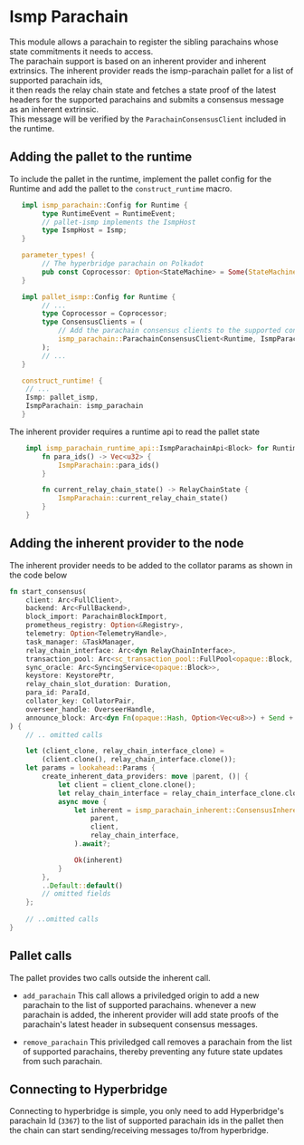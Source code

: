 # Ismp Parachain

This module allows a parachain to register the sibling parachains whose state commitments it needs to access.    
The parachain support is based on an inherent provider and inherent extrinsics. The inherent provider reads the ismp-parachain pallet for a list of supported parachain ids,  
it then reads the relay chain state and fetches a state proof of the latest headers for the supported parachains and submits a consensus message as an inherent extrinsic.  
This message will be verified by the `ParachainConsensusClient` included in the runtime.

## Adding the pallet to the runtime

To include the pallet in the runtime, implement the pallet config for the Runtime and add the pallet to the `construct_runtime` macro.

```rust
   impl ismp_parachain::Config for Runtime {
        type RuntimeEvent = RuntimeEvent;
        // pallet-ismp implements the IsmpHost
        type IsmpHost = Ismp;
   }

   parameter_types! {
        // The hyperbridge parachain on Polkadot
        pub const Coprocessor: Option<StateMachine> = Some(StateMachine::Polkadot(3367));
   }

   impl pallet_ismp::Config for Runtime {
        // ...
        type Coprocessor = Coprocessor;
        type ConsensusClients = (
            // Add the parachain consensus clients to the supported consensus clients when configuring pallet-ismp
            ismp_parachain::ParachainConsensusClient<Runtime, IsmpParachain>,
        );
        // ...
   }

   construct_runtime! {
    // ...
    Ismp: pallet_ismp,
    IsmpParachain: ismp_parachain
   }
```

The inherent provider requires a runtime api to read the pallet state

```rust
    impl ismp_parachain_runtime_api::IsmpParachainApi<Block> for Runtime {
		fn para_ids() -> Vec<u32> {
			IsmpParachain::para_ids()
		}

		fn current_relay_chain_state() -> RelayChainState {
			IsmpParachain::current_relay_chain_state()
		}
	}
```

## Adding the inherent provider to the node

The inherent provider needs to be added to the collator params as shown in the code below

```rust
fn start_consensus(
    client: Arc<FullClient>,
    backend: Arc<FullBackend>,
    block_import: ParachainBlockImport,
    prometheus_registry: Option<&Registry>,
    telemetry: Option<TelemetryHandle>,
    task_manager: &TaskManager,
    relay_chain_interface: Arc<dyn RelayChainInterface>,
    transaction_pool: Arc<sc_transaction_pool::FullPool<opaque::Block, FullClient>>,
    sync_oracle: Arc<SyncingService<opaque::Block>>,
    keystore: KeystorePtr,
    relay_chain_slot_duration: Duration,
    para_id: ParaId,
    collator_key: CollatorPair,
    overseer_handle: OverseerHandle,
    announce_block: Arc<dyn Fn(opaque::Hash, Option<Vec<u8>>) + Send + Sync>,
) {
    // .. omitted calls

    let (client_clone, relay_chain_interface_clone) =
        (client.clone(), relay_chain_interface.clone());
    let params = lookahead::Params {
        create_inherent_data_providers: move |parent, ()| {
            let client = client_clone.clone();
            let relay_chain_interface = relay_chain_interface_clone.clone();
            async move {
                let inherent = ismp_parachain_inherent::ConsensusInherentProvider::create(
                    parent,
                    client,
                    relay_chain_interface,
                ).await?;

                Ok(inherent)
            }
        },
        ..Default::default()
        // omitted fields
    };
    
    // ..omitted calls
}
```

## Pallet calls

The pallet provides two calls outside the inherent call.

* `add_parachain`
This call allows a priviledged origin to add a new parachain to the list of supported parachains. whenever a new parachain is added, the inherent provider will add state proofs of the parachain's latest header in subsequent consensus messages.  

* `remove_parachain`
This priviledged call removes a parachain from the list of supported parachains, thereby preventing any future state updates from such parachain.  

## Connecting to Hyperbridge

Connecting to hyperbridge is simple, you only need to add Hyperbridge's parachain Id (`3367`) to the list of supported parachain ids in the pallet then the chain can start sending/receiving messages to/from hyperbridge.  



